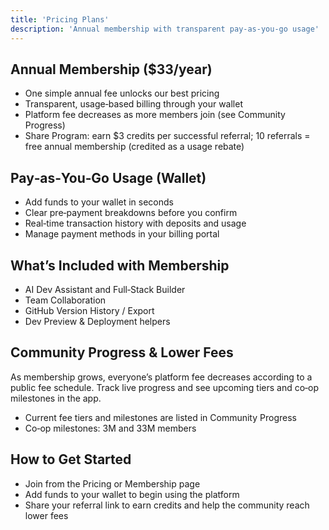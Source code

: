 ```yaml
---
title: 'Pricing Plans'
description: 'Annual membership with transparent pay‑as‑you‑go usage'
---
```


## Annual Membership ($33/year)

- One simple annual fee unlocks our best pricing
- Transparent, usage‑based billing through your wallet
- Platform fee decreases as more members join (see Community Progress)
- Share Program: earn $3 credits per successful referral; 10 referrals = free annual membership (credited as a usage rebate)

## Pay‑as‑You‑Go Usage (Wallet)

- Add funds to your wallet in seconds
- Clear pre‑payment breakdowns before you confirm
- Real‑time transaction history with deposits and usage
- Manage payment methods in your billing portal

## What’s Included with Membership

- AI Dev Assistant and Full‑Stack Builder
- Team Collaboration
- GitHub Version History / Export
- Dev Preview & Deployment helpers

## Community Progress & Lower Fees

As membership grows, everyone’s platform fee decreases according to a public fee schedule. Track live progress and see upcoming tiers and co‑op milestones in the app.

- Current fee tiers and milestones are listed in Community Progress
- Co‑op milestones: 3M and 33M members

## How to Get Started

- Join from the Pricing or Membership page
- Add funds to your wallet to begin using the platform
- Share your referral link to earn credits and help the community reach lower fees